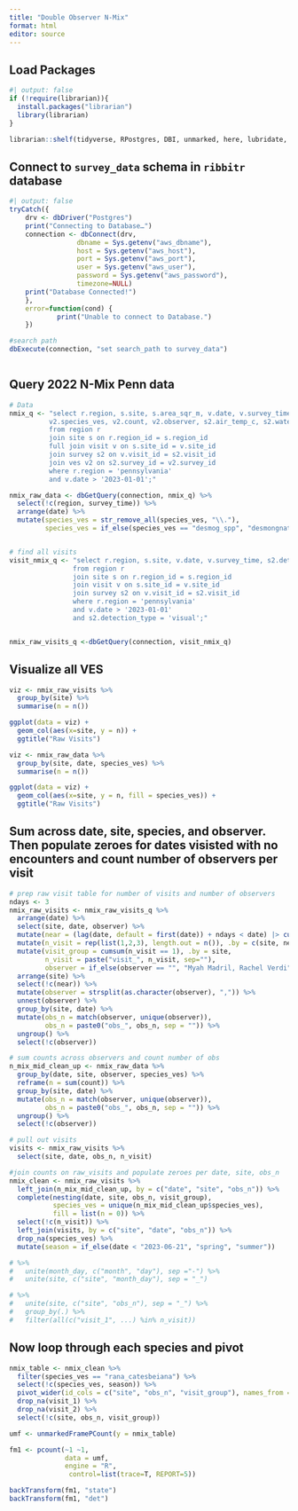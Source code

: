 ```yaml
---
title: "Double Observer N-Mix"
format: html
editor: source
---
```


## Load Packages

```r
#| output: false
if (!require(librarian)){
  install.packages("librarian")
  library(librarian)
}

librarian::shelf(tidyverse, RPostgres, DBI, unmarked, here, lubridate, tidyr)

```

## Connect to `survey_data` schema in `ribbitr` database
```r
#| output: false
tryCatch({
    drv <- dbDriver("Postgres")
    print("Connecting to Database…")
    connection <- dbConnect(drv,
                 dbname = Sys.getenv("aws_dbname"),
                 host = Sys.getenv("aws_host"),
                 port = Sys.getenv("aws_port"),
                 user = Sys.getenv("aws_user"),
                 password = Sys.getenv("aws_password"),
                 timezone=NULL)
    print("Database Connected!")
    },
    error=function(cond) {
            print("Unable to connect to Database.")
    })

#search path
dbExecute(connection, "set search_path to survey_data")



```

## Query 2022 N-Mix Penn data
```r

# Data
nmix_q <- "select r.region, s.site, s.area_sqr_m, v.date, v.survey_time, s2.duration_minutes, 
          v2.species_ves, v2.count, v2.observer, s2.air_temp_c, s2.water_temp_c, s2.wind, s2.sky, s2.relative_humidity_percent
          from region r
          join site s on r.region_id = s.region_id 
          full join visit v on s.site_id = v.site_id 
          join survey s2 on v.visit_id = s2.visit_id 
          join ves v2 on s2.survey_id = v2.survey_id
          where r.region = 'pennsylvania'
          and v.date > '2023-01-01';"

nmix_raw_data <- dbGetQuery(connection, nmix_q) %>% 
  select(!c(region, survey_time)) %>% 
  arrange(date) %>% 
  mutate(species_ves = str_remove_all(species_ves, "\\."),
         species_ves = if_else(species_ves == "desmog_spp", "desmongnathus_sp", species_ves))


# find all visits
visit_nmix_q <- "select r.region, s.site, v.date, v.survey_time, s2.detection_type, s2.observer
                from region r
                join site s on r.region_id = s.region_id 
                join visit v on s.site_id = v.site_id 
                join survey s2 on v.visit_id = s2.visit_id
                where r.region = 'pennsylvania'
                and v.date > '2023-01-01'
                and s2.detection_type = 'visual';"


nmix_raw_visits_q <-dbGetQuery(connection, visit_nmix_q) 


```

## Visualize all VES 
```r

viz <- nmix_raw_visits %>% 
  group_by(site) %>% 
  summarise(n = n())

ggplot(data = viz) +
  geom_col(aes(x=site, y = n)) +
  ggtitle("Raw Visits")

viz <- nmix_raw_data %>% 
  group_by(site, date, species_ves) %>% 
  summarise(n = n())

ggplot(data = viz) +
  geom_col(aes(x=site, y = n, fill = species_ves)) +
  ggtitle("Raw Visits")

```


## Sum across date, site, species, and observer. Then populate zeroes for dates visisted with no encounters and count number of observers per visit
```r

# prep raw visit table for number of visits and number of observers
ndays <- 3
nmix_raw_visits <- nmix_raw_visits_q %>% 
  arrange(date) %>% 
  select(site, date, observer) %>% 
  mutate(near = (lag(date, default = first(date)) + ndays < date) |> cumsum(), .by = site) %>%  
  mutate(n_visit = rep(list(1,2,3), length.out = n()), .by = c(site, near)) %>% 
  mutate(visit_group = cumsum(n_visit == 1), .by = site,
         n_visit = paste("visit_", n_visit, sep=""),
         observer = if_else(observer == "", "Myah Madril, Rachel Verdi", observer)) %>% 
  arrange(site) %>% 
  select(!c(near)) %>% 
  mutate(observer = strsplit(as.character(observer), ",")) %>%
  unnest(observer) %>% 
  group_by(site, date) %>% 
  mutate(obs_n = match(observer, unique(observer)),
         obs_n = paste0("obs_", obs_n, sep = "")) %>% 
  ungroup() %>% 
  select(!c(observer))

# sum counts across observers and count number of obs
n_mix_mid_clean_up <- nmix_raw_data %>% 
  group_by(date, site, observer, species_ves) %>% 
  reframe(n = sum(count)) %>% 
  group_by(site, date) %>% 
  mutate(obs_n = match(observer, unique(observer)),
         obs_n = paste0("obs_", obs_n, sep = "")) %>% 
  ungroup() %>% 
  select(!c(observer))

# pull out visits
visits <- nmix_raw_visits %>% 
  select(site, date, obs_n, n_visit)

#join counts on raw_visits and populate zeroes per date, site, obs_n
nmix_clean <- nmix_raw_visits %>% 
  left_join(n_mix_mid_clean_up, by = c("date", "site", "obs_n")) %>% 
  complete(nesting(date, site, obs_n, visit_group), 
           species_ves = unique(n_mix_mid_clean_up$species_ves), 
           fill = list(n = 0)) %>% 
  select(!c(n_visit)) %>% 
  left_join(visits, by = c("site", "date", "obs_n")) %>% 
  drop_na(species_ves) %>% 
  mutate(season = if_else(date < "2023-06-21", "spring", "summer")) 

# %>% 
#   unite(month_day, c("month", "day"), sep ="-") %>% 
#   unite(site, c("site", "month_day"), sep = "_")

# %>% 
#   unite(site, c("site", "obs_n"), sep = "_") %>% 
#   group_by(.) %>% 
#   filter(all(c("visit_1", ...) %in% n_visit))
```

## Now loop through each species and pivot 
```r

nmix_table <- nmix_clean %>% 
  filter(species_ves == "rana_catesbeiana") %>%
  select(!c(species_ves, season)) %>% 
  pivot_wider(id_cols = c("site", "obs_n", "visit_group"), names_from = n_visit, values_from = n) %>% 
  drop_na(visit_1) %>% 
  drop_na(visit_2) %>% 
  select(!c(site, obs_n, visit_group))

umf <- unmarkedFramePCount(y = nmix_table)

fm1 <- pcount(~1 ~1, 
              data = umf,
              engine = "R",
               control=list(trace=T, REPORT=5))

backTransform(fm1, "state")
backTransform(fm1, "det")

```


